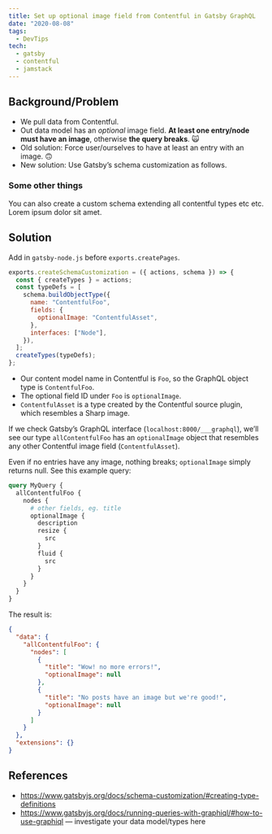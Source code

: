 ```yaml
---
title: Set up optional image field from Contentful in Gatsby GraphQL
date: "2020-08-08"
tags:
  - DevTips
tech:
  - gatsby
  - contentful
  - jamstack
---
```


## Background/Problem

- We pull data from Contentful.
- Out data model has an _optional_ image field. **At least one entry/node must have an image**, otherwise **the query breaks**. 🙀
- Old solution: Force user/ourselves to have at least an entry with an image. 🙃
- New solution: Use Gatsby’s schema customization as follows.

### Some other things

You can also create a custom schema extending all contentful types etc etc. Lorem ipsum dolor sit amet.

## Solution

Add in `gatsby-node.js` before `exports.createPages`.

```js title=gatsby-node.js hl=5,7
exports.createSchemaCustomization = ({ actions, schema }) => {
  const { createTypes } = actions;
  const typeDefs = [
    schema.buildObjectType({
      name: "ContentfulFoo",
      fields: {
        optionalImage: "ContentfulAsset",
      },
      interfaces: ["Node"],
    }),
  ];
  createTypes(typeDefs);
};
```

- Our content model name in Contentful is `Foo`, so the GraphQL object type is `ContentfulFoo`.
- The optional field ID under `Foo` is `optionalImage`.
- `ContentfulAsset` is a type created by the Contentful source plugin, which resembles a Sharp image.

If we check Gatsby’s GraphQL interface (`localhost:8000/___graphql`), we’ll see our type `allContentfulFoo` has an `optionalImage` object that resembles any other Contentful image field (`ContentfulAsset`).

Even if no entries have any image, nothing breaks; `optionalImage` simply returns null. See this example query:

```graphql
query MyQuery {
  allContentfulFoo {
    nodes {
      # other fields, eg. title
      optionalImage {
        description
        resize {
          src
        }
        fluid {
          src
        }
      }
    }
  }
}
```

The result is:

```json
{
  "data": {
    "allContentfulFoo": {
      "nodes": [
        {
          "title": "Wow! no more errors!",
          "optionalImage": null
        },
        {
          "title": "No posts have an image but we're good!",
          "optionalImage": null
        }
      ]
    }
  },
  "extensions": {}
}
```

## References

- https://www.gatsbyjs.org/docs/schema-customization/#creating-type-definitions
- https://www.gatsbyjs.org/docs/running-queries-with-graphiql/#how-to-use-graphiql — investigate your data model/types here
